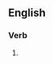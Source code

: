 ==English==

===Verb===
{{head|en|present participle}}

# {{present participle of|aggrace|lang=en|nocat=1}}
